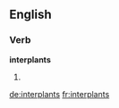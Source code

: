 ==English==

===Verb===
'''interplants'''

# {{third-person singular of|interplant}}

[[de:interplants]]
[[fr:interplants]]